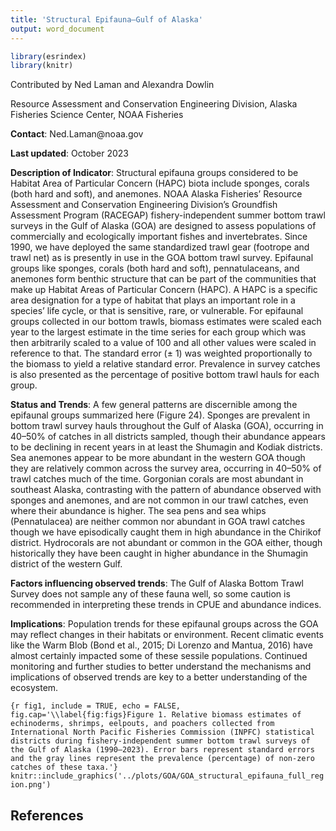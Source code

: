 ```yaml
---
title: 'Structural Epifauna—Gulf of Alaska'
output: word_document
---
```


```r
library(esrindex)
library(knitr)
```

Contributed by Ned Laman and Alexandra Dowlin

Resource Assessment and Conservation Engineering Division, Alaska Fisheries Science Center, NOAA Fisheries 

**Contact**: Ned.Laman@noaa.gov

**Last updated**: October 2023

**Description of Indicator**: Structural epifauna groups considered to be Habitat Area of Particular Concern (HAPC) biota include sponges, corals (both hard and soft), and anemones. NOAA Alaska Fisheries’ Resource Assessment and Conservation Engineering Division’s Groundfish Assessment Program (RACEGAP) fishery-independent summer bottom trawl surveys in the Gulf of Alaska (GOA) are designed to assess populations of commercially and ecologically important fishes and invertebrates. Since 1990, we have deployed the same standardized trawl gear (footrope and trawl net) as is presently in use in the GOA bottom trawl survey. Epifaunal groups like sponges, corals (both hard and soft), pennatulaceans, and anemones form benthic structure that can be part of the communities that make up Habitat Areas of Particular Concern (HAPC). A HAPC is a specific area designation for a type of habitat that plays an important role in a species’ life cycle, or that is sensitive, rare, or vulnerable. For epifaunal groups collected in our bottom trawls, biomass estimates were scaled each year to the largest estimate in the time series for each group which was then arbitrarily scaled to a value of 100 and all other values were scaled in reference to that. The standard error (± 1) was weighted proportionally to the biomass to yield a relative standard error. Prevalence in survey catches is also presented as the percentage of positive bottom trawl hauls for each group.

**Status and Trends**: A few general patterns are discernible among the epifaunal groups summarized here (Figure 24). Sponges are prevalent in bottom trawl survey hauls throughout the Gulf of Alaska (GOA), occurring in 40–50% of catches in all districts sampled, though their abundance appears to be declining in recent years in at least the Shumagin and Kodiak districts. Sea anemones appear to be more abundant in the western GOA though they are relatively common across the survey area, occurring in 40–50% of trawl catches much of the time. Gorgonian corals are most abundant in southeast Alaska, contrasting with the pattern of abundance observed with sponges and anemones, and are not common in our trawl catches, even where their abundance is higher. The sea pens and sea whips (Pennatulacea) are neither common nor abundant in GOA trawl catches though we have episodically caught them in high abundance in the Chirikof district. Hydrocorals are not abundant or common in the GOA either, though historically they have been caught in higher abundance in the Shumagin district of the western Gulf.

**Factors influencing observed trends**: The Gulf of Alaska Bottom Trawl Survey does not sample any of these fauna well, so some caution is recommended in interpreting these trends in CPUE and abundance indices.

**Implications**: Population trends for these epifaunal groups across the GOA may reflect changes in their habitats or environment. Recent climatic events like the Warm Blob (Bond et al., 2015; Di Lorenzo and Mantua, 2016) have almost certainly impacted some of these sessile populations. Continued monitoring and further studies to better understand the mechanisms and implications of observed trends are key to a better understanding of the ecosystem.




```{r fig1, include = TRUE, echo = FALSE, fig.cap='\\label{fig:figs}Figure 1. Relative biomass estimates of echinoderms, shrimps, eelpouts, and poachers collected from International North Pacific Fisheries Commission (INPFC) statistical districts during fishery-independent summer bottom trawl surveys of the Gulf of Alaska (1990–2023). Error bars represent standard errors and the gray lines represent the prevalence (percentage) of non-zero catches of these taxa.'}
knitr::include_graphics('../plots/GOA/GOA_structural_epifauna_full_region.png')
```



## References
